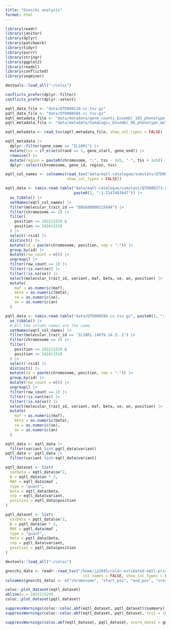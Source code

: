 ```yaml
---
title: "Gnocchi analysis"
format: html
---
```


```r
library(readr)
library(janitor)
library(dplyr)
library(patchwork)
library(tidyr)
library(purrr)
library(stringr)
library(ggplot2)
library(readxl)
library(conflicted)
library(seqminer)

devtools::load_all("~/coloc")

conflicts_prefer(dplyr::filter)
conflicts_prefer(dplyr::select)
```

```r
eqtl_data_file <- "data/QTD000110.cc.tsv.gz"
pqtl_data_file <- "data/QTD000584.cc.tsv.gz"
eqtl_metadata_file <- "data/metadata/gene_counts_Ensembl_105_phenotype_metadata.tsv.gz"
pqtl_metadata_file <- "data/metadata/SomaLogic_Ensembl_96_phenotype_metadata.tsv.gz"

eqtl_metadata <- read_tsv(eqtl_metadata_file, show_col_types = FALSE)

eqtl_metadata |>
  dplyr::filter(gene_name == "IL18R1") |>
  mutate(tss = if_else(strand == 1, gene_start, gene_end)) |>
  rowwise() |>
  mutate(region = paste0(chromosome, ":", tss - 1e5, "-", tss + 1e5)) |>
  dplyr::select(chromosome, gene_id, region, tss)

eqtl_col_names <- colnames(read_tsv("data/eqtl-catalogue/sumstats/QTD000373.cc.tsv.gz", n_max = 1, 
                           show_col_types = FALSE))

eqtl_data <- tabix.read.table("data/eqtl-catalogue/sumstats/QTD000373.cc.tsv.gz", 
                              paste0(2, ":1-2147483647")) |>
  as_tibble() |>
  setNames(eqtl_col_names) |>
  filter(molecular_trait_id == "ENSG00000115604") |>
  filter(chromosome == 2) |>
  filter(
    position >= 102211529 &
    position <= 102411529
  ) |>
  select(-rsid) |>
  distinct() |>
  mutate(id = paste(chromosome, position, sep = ":")) |>
  group_by(id) |>
  mutate(row_count = n()) |>
  ungroup() |>
  filter(row_count == 1) |>
  filter(!is.nan(se)) |>
  filter(!is.na(se)) |>
  select(molecular_trait_id, variant, maf, beta, se, an, position) |>
  mutate(
    maf = as.numeric(maf),
    beta = as.numeric(beta),
    se = as.numeric(se),
    an = as.numeric(an)
  )

pqtl_data <- tabix.read.table("data/QTD000584.cc.tsv.gz", paste0(2, ":1-2147483647")) |>
  as_tibble() |>
  # All the column names are the same.
  setNames(eqtl_col_names) |>
  filter(molecular_trait_id == "IL18R1.14079.14.3..1") |>
  filter(chromosome == 2) |>
  filter(
    position >= 102211529 &
    position <= 102411529
  ) |>
  select(-rsid) |>
  distinct() |>
  mutate(id = paste(chromosome, position, sep = ":")) |>
  group_by(id) |>
  mutate(row_count = n()) |>
  ungroup() |>
  filter(row_count == 1) |>
  filter(!is.nan(se)) |>
  filter(!is.na(se)) |>
  select(molecular_trait_id, variant, maf, beta, se, an, position) |>
  mutate(
    maf = as.numeric(maf),
    beta = as.numeric(beta),
    se = as.numeric(se),
    an = as.numeric(an)
  )

eqtl_data <- eqtl_data |>
  filter(variant %in% pqtl_data$variant)
pqtl_data <- pqtl_data |>
  filter(variant %in% eqtl_data$variant)

eqtl_dataset <- list(
  varbeta = eqtl_data$se^2,
  N = eqtl_data$an * 2,
  MAF = eqtl_data$maf ,
  type = "quant",
  beta = eqtl_data$beta,
  snp = eqtl_data$variant,
  position = eqtl_data$position
)

pqtl_dataset <- list(
  varbeta = pqtl_data$se^2,
  N = pqtl_data$an * 2,
  MAF = pqtl_data$maf ,
  type = "quant",
  beta = pqtl_data$beta,
  snp = pqtl_data$variant,
  position = pqtl_data$position
)

devtools::load_all("~/coloc")

gnocchi_data <- readr::read_tsv("/home/jp2045/coloc-estimated-eqtl-priors/data/gnocchi-windows.bed", 
                                  col_names = FALSE, show_col_types = FALSE)
colnames(gnocchi_data) <- c("chromosome", "start_pos", "end_pos", "score")

coloc::plot_dataset(eqtl_dataset)
abline(v = 102311529)
coloc::plot_dataset(pqtl_dataset)

suppressWarnings(coloc::coloc.abf(eqtl_dataset, pqtl_dataset)$summary)
suppressWarnings(coloc::coloc.abf(eqtl_dataset, pqtl_dataset, tss1 = 102311529)$summary)

suppressWarnings(coloc.abf(eqtl_dataset, pqtl_dataset, score_data1 = gnocchi_data, chrom = 2)$summary)
```
